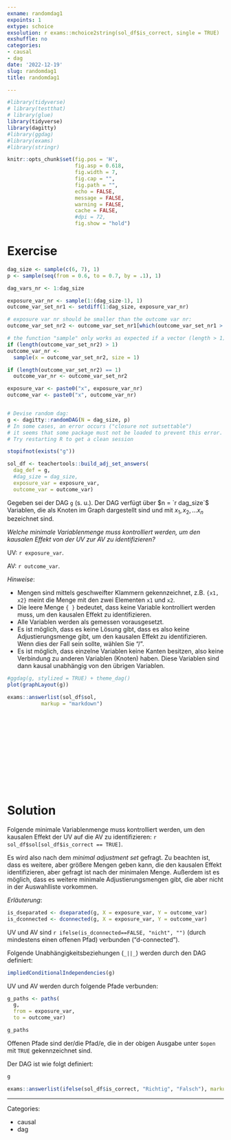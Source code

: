 ```yaml
---
exname: randomdag1
expoints: 1
extype: schoice
exsolution: r exams::mchoice2string(sol_df$is_correct, single = TRUE)
exshuffle: no
categories:
- causal
- dag
date: '2022-12-19'
slug: randomdag1
title: randomdag1

---
```



```r
#library(tidyverse)
# library(testthat)
# library(glue)
library(tidyverse)
library(dagitty)
#library(ggdag)
#library(exams)
#library(stringr)
```


```r
knitr::opts_chunk$set(fig.pos = 'H',
                      fig.asp = 0.618,
                      fig.width = 7,
                      fig.cap = "", 
                      fig.path = "",
                      echo = FALSE,
                      message = FALSE,
                      warning = FALSE,
                      cache = FALSE,
                      #dpi = 72,
                      fig.show = "hold")
```





# Exercise


```r
dag_size <- sample(c(6, 7), 1)
p <- sample(seq(from = 0.6, to = 0.7, by = .1), 1)

dag_vars_nr <- 1:dag_size

exposure_var_nr <- sample(1:(dag_size-1), 1)
outcome_var_set_nr1 <- setdiff(1:dag_size, exposure_var_nr)

# exposure var nr should be smaller than the outcome var nr:
outcome_var_set_nr2 <- outcome_var_set_nr1[which(outcome_var_set_nr1 > exposure_var_nr)]

# the function "sample" only works as expected if a vector (length > 1) is given as input:
if (length(outcome_var_set_nr2) > 1)
outcome_var_nr <- 
  sample(x = outcome_var_set_nr2, size = 1)

if (length(outcome_var_set_nr2) == 1)
  outcome_var_nr <- outcome_var_set_nr2

exposure_var <- paste0("x", exposure_var_nr)
outcome_var <- paste0("x", outcome_var_nr)


# Devise random dag:
g <- dagitty::randomDAG(N = dag_size, p)
# In some cases, an error occurs ("closure not sutsettable")
# it seems that some package must not be loaded to prevent this error.
# Try restarting R to get a clean session

stopifnot(exists("g"))

```





```r

sol_df <- teachertools::build_adj_set_answers(
  dag_def = g,
  #dag_size = dag_size,
  exposure_var = exposure_var,
  outcome_var = outcome_var)
```




Gegeben sei der DAG `g` (s. u.). Der DAG verfügt über $n = `r dag_size`$ Variablen, 
die als Knoten im Graph dargestellt sind und mit $x_1, x_2, \ldots x_n$ bezeichnet sind.


*Welche minimale Variablenmenge muss kontrolliert werden, um den kausalen Effekt von der UV zur AV zu identifizieren?*


UV: `r exposure_var`.

AV: `r outcome_var`.



*Hinweise*: 

- Mengen sind mittels geschweifter Klammern gekennzeichnet, z.B. `{x1, x2}` meint die Menge mit den zwei Elementen `x1` und `x2`.
- Die leere Menge `{ }` bedeutet, dass keine Variable kontrolliert werden muss, um den kausalen Effekt zu identifizieren.
- Alle Variablen werden als gemessen vorausgesetzt.
- Es ist möglich, dass es keine Lösung gibt, dass es also keine Adjustierungsmenge gibt, um den kausalen Effekt zu identifizieren. Wenn dies der Fall sein sollte, wählen Sie "/".
- Es ist möglich, dass einzelne Variablen keine Kanten besitzen, also keine Verbindung zu anderen Variablen (Knoten) haben. Diese Variablen sind dann kausal unabhängig von den übrigen Variablen.






```r
#ggdag(g, stylized = TRUE) + theme_dag()
plot(graphLayout(g))
```




```r
exams::answerlist(sol_df$sol, 
           markup = "markdown")
```





</br>
</br>
</br>
</br>
</br>
</br>
</br>
</br>
</br>
</br>

# Solution

Folgende minimale Variablenmenge muss kontrolliert werden, um den kausalen Effekt der UV auf die AV zu identifizieren: ``r sol_df$sol[sol_df$is_correct == TRUE]``.

Es wird also nach dem *minimal adjustment set* gefragt.
Zu beachten ist, dass es weitere, aber größere Mengen geben kann, die den kausalen Effekt identifizieren,
aber gefragt ist nach der minimalen Menge.
Außerdem ist es möglich, dass es weitere minimale Adjustierungsmengen gibt, 
die aber nicht in der Auswahlliste vorkommen.


*Erläuterung*:

```r
is_dseparated <- dseparated(g, X = exposure_var, Y = outcome_var)
is_dconnected <- dconnected(g, X = exposure_var, Y = outcome_var)
```


UV und AV sind `r ifelse(is_dconnected==FALSE, "nicht", "")` (durch mindestens einen offenen Pfad) verbunden ("d-connected").


Folgende Unabhängigkeitsbeziehungen (`_||_`) werden durch den DAG definiert:
```r
impliedConditionalIndependencies(g)
```

UV und AV werden durch folgende Pfade verbunden:

```r
g_paths <- paths(
  g,
  from = exposure_var,
  to = outcome_var)

g_paths
```


Offenen Pfade sind der/die Pfad/e, die in der obigen Ausgabe unter `$open` mit `TRUE` gekennzeichnet sind.


Der DAG ist wie folgt definiert:

```r
g
```




```r
exams::answerlist(ifelse(sol_df$is_correct, "Richtig", "Falsch"), markup = "markdown")
```








---

Categories: 

- causal
- dag

